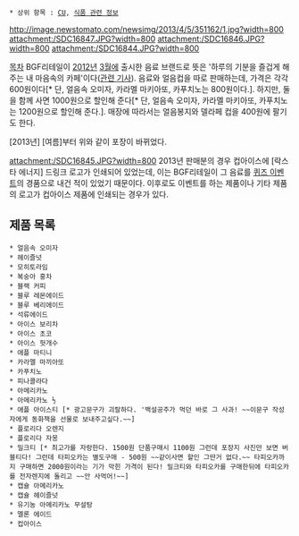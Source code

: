  * 상위 항목 : [[CU]], [[식품 관련 정보]]

http://image.newstomato.com/newsimg/2013/4/5/351162/1.jpg?width=800
attachment:/SDC16847.JPG?width=800
attachment:/SDC16846.JPG?width=800
attachment:/SDC16844.JPG?width=800

{{{+1 Delaffe}}}

[[목차]]
BGF리테일이 [[2012년]] [[3월]]에 출시한 음료 브랜드로 뜻은 '하루의 기분을 즐겁게 해주는 내 마음속의 카페'이다([http://www.asiae.co.kr/news/view.htm?idxno=2012031909231486291 관련 기사]). 음료와 얼음컵을 따로 판매하는데, 가격은 각각 600원이다[* 단, 얼음속 오미자, 카라멜 마키아또, 카푸치노는 800원이다.]. 하지만, 둘을 함께 사면 1000원으로 할인해 준다[* 단, 얼음속 오미자, 카라멜 마키아또, 카푸치노는 1200원으로 할인해 준다.]. 매장에 따라서는 얼음봉지와 델라페 컵을 400원에 팔기도 한다.

[2013년] [여름]부터 위와 같이 포장이 바뀌었다.

attachment:/SDC16845.JPG?width=800
2013년 판매분의 경우 컵아이스에 [락스타 에너지] 드링크 로고가 인쇄되어 있었는데, 이는 BGF리테일이 그 음료를 [https://twitter.com/BGFretail/status/327344884258320385 퀴즈 이벤트]의 경품으로 내건 적이 있었기 때문이다. 이후로도 이벤트를 하는 제품이나 기타 제품의 로고가 컵아이스 제품에 인쇄되는 경우가 있다.

== 제품 목록 ==
 * 얼음속 오미자
 * 헤이즐넛
 * 모히토라임
 * 복숭아 홍차
 * 블랙 커피
 * 블루 레몬에이드
 * 블루 베리에이드
 * 석류에이드
 * 아이스 보리차
 * 아이스 초코
 * 아이스 헛개수
 * 애플 마티니
 * 카라멜 마끼아또
 * 카푸치노
 * 피나콜라다
 * 아메리카노
 * 아메리카노 ½
 * 애플 아이스티 [* 광고문구가 괴랄하다. '백설공주가 먹던 바로 그 사과! ~~이문구 작성자에게 동화책을 선물로 보내주고싶다.~~]
 * 플로리다 오렌지  
 * 플로리다 자몽
 * 밀크티 [* 최고가를 자랑한다. 1500원 단품구매시 1100원 그런데 포장지 사진만 보면 버블티다! 그런데 타피오카는 별도구매 - 500원 ~~같이사면 할인 그딴거 없다.~~ 타피오카까지 구매하면 2000원이라는 기가 막힌 가격이 된다! 밀크티와 타피오카를 구매한뒤에 타피오카를 전자렌지에 돌리고 ~~안 사먹어!~~]
 * 캡슐 아메리카노
 * 캡슐 헤이즐넛
 * 유기농 아메리카노 무설탕
 * 멜론 에이드
 * 컵아이스
